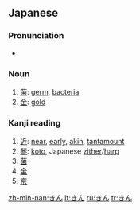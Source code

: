 ==Japanese==

===Pronunciation===
* {{IPA|/kiɴ/|lang=ja}}

===Noun===
{{ja-noun|h|rom=kin}}

# [[菌]]: [[germ]], [[bacteria]]
# [[金]]: [[gold]]

===Kanji reading===
{{ja-kanjireading|rom=kin}}

# [[近]]: [[near]], [[early]], [[akin]], [[tantamount]]
# [[琴]]: [[koto]], Japanese [[zither]]/[[harp]]
# [[菌]]
# [[金]]
# [[京]]

[[zh-min-nan:きん]]
[[lt:きん]]
[[ru:きん]]
[[tr:きん]]